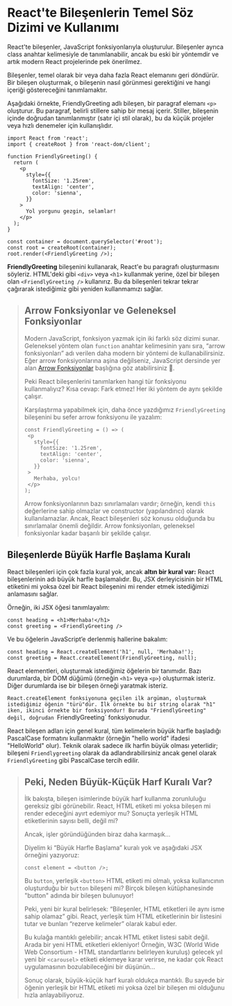 # React'te Bileşenlerin Temel Söz Dizimi ve Kullanımı

React'te bileşenler, JavaScript fonksiyonlarıyla oluşturulur. Bileşenler ayrıca class anahtar kelimesiyle de tanımlanabilir, ancak bu eski bir yöntemdir ve artık modern React projelerinde pek önerilmez.

Bileşenler, temel olarak bir veya daha fazla React elemanını geri döndürür. Bir bileşen oluşturmak, o bileşenin nasıl görünmesi gerektiğini ve hangi içeriği göstereceğini tanımlamaktır.

Aşağıdaki örnekte, FriendlyGreeting adlı bileşen, bir paragraf elemanı `<p>` oluşturur. Bu paragraf, belirli stillere sahip bir mesaj içerir. Stiller, bileşenin içinde doğrudan tanımlanmıştır (satır içi stil olarak), bu da küçük projeler veya hızlı denemeler için kullanışlıdır.

```
import React from 'react';
import { createRoot } from 'react-dom/client';

function FriendlyGreeting() {
  return (
    <p
      style={{
        fontSize: '1.25rem',
        textAlign: 'center',
        color: 'sienna',
      }}
    >
      Yol yorgunu gezgin, selamlar!
    </p>
  );
}

const container = document.querySelector('#root');
const root = createRoot(container);
root.render(<FriendlyGreeting />);
```

**FriendlyGreeting** bileşenini kullanarak, React'e bu paragrafı oluşturmasını söyleriz. HTML'deki gibi `<div>` veya `<h1>` kullanmak yerine, özel bir bileşen olan `<FriendlyGreeting />` kullanırız. Bu da bileşenleri tekrar tekrar çağırarak istediğimiz gibi yeniden kullanmamızı sağlar.

> ## Arrow Fonksiyonlar ve Geleneksel Fonksiyonlar
>
> Modern JavaScript, fonksiyon yazmak için iki farklı söz dizimi sunar. Geleneksel yöntem olan `function` anahtar kelimesinin yanı sıra, “arrow fonksiyonları” adı verilen daha modern bir yöntemi de kullanabilirsiniz. Eğer arrow fonksiyonlarına aşina değilseniz, JavaScript dersinde yer alan [Arrow Fonksiyonlar](/js-basics/arrow-functions) başlığına göz atabilirsiniz 👀.
>
> Peki React bileşenlerini tanımlarken hangi tür fonksiyonu kullanmalıyız? Kısa cevap: Fark etmez! Her iki yöntem de aynı şekilde çalışır.
>
> Karşılaştırma yapabilmek için, daha önce yazdığımız `FriendlyGreeting` bileşenini bu sefer arrow fonksiyonu ile yazalım:
>
> ```
> const FriendlyGreeting = () => (
>  <p
>    style={{
>      fontSize: '1.25rem',
>      textAlign: 'center',
>      color: 'sienna',
>    }}
>  >
>    Merhaba, yolcu!
>  </p>
> );
> ```
>
> Arrow fonksiyonlarının bazı sınırlamaları vardır; örneğin, kendi `this` değerlerine sahip olmazlar ve constructor (yapılandırıcı) olarak kullanılamazlar. Ancak, React bileşenleri söz konusu olduğunda bu sınırlamalar önemli değildir. Arrow fonksiyonları, geleneksel fonksiyonlar kadar başarılı bir şekilde çalışır.

## Bileşenlerde Büyük Harfle Başlama Kuralı

React bileşenleri için çok fazla kural yok, ancak **altın bir kural var:** React bileşenlerinin adı büyük harfle başlamalıdır. Bu, JSX derleyicisinin bir HTML etiketini mi yoksa özel bir React bileşenini mi render etmek istediğimizi anlamasını sağlar.

Örneğin, iki JSX öğesi tanımlayalım:

```
const heading = <h1>Merhaba!</h1>
const greeting = <FriendlyGreeting />
```

Ve bu öğelerin JavaScript’e derlenmiş hallerine bakalım:

```
const heading = React.createElement('h1', null, 'Merhaba!');
const greeting = React.createElement(FriendlyGreeting, null);
```

React elementleri, oluşturmak istediğimiz öğelerin bir tanımıdır. Bazı durumlarda, bir DOM düğümü (örneğin `<h1>` veya `<p>`) oluşturmak isteriz. Diğer durumlarda ise bir bileşen örneği yaratmak isteriz.

`React.createElement fonksiyonuna geçilen ilk argüman, oluşturmak istediğimiz öğenin "türü"dür. İlk örnekte bu bir string olarak "h1" iken, ikinci örnekte bir fonksiyondur! Burada "FriendlyGreeting" değil, doğrudan `FriendlyGreeting` fonksiyonudur.

React bileşen adları için genel kural, tüm kelimelerin büyük harfle başladığı PascalCase formatını kullanmaktır (örneğin "hello world" ifadesi "HelloWorld" olur). Teknik olarak sadece ilk harfin büyük olması yeterlidir; bileşeni `Friendlygreeting` olarak da adlandırabilirsiniz ancak genel olarak `FriendlyGreeting` gibi PascalCase tercih edilir.

> ## Peki, Neden Büyük-Küçük Harf Kuralı Var?
>
> İlk bakışta, bileşen isimlerinde büyük harf kullanma zorunluluğu gereksiz gibi görünebilir. React, HTML etiketi mi yoksa bileşen mi render edeceğini ayırt edemiyor mu? Sonuçta yerleşik HTML etiketlerinin sayısı belli, değil mi?
>
> Ancak, işler göründüğünden biraz daha karmaşık...
>
> Diyelim ki “Büyük Harfle Başlama” kuralı yok ve aşağıdaki JSX örneğini yazıyoruz:
>
> ```
> const element = <button />;
> ```
>
> Bu `button`, yerleşik `<button>` HTML etiketi mi olmalı, yoksa kullanıcının oluşturduğu bir `button` bileşeni mi? Birçok bileşen kütüphanesinde "button" adında bir bileşen bulunuyor!
>
> Peki, yeni bir kural belirlesek: “Bileşenler, HTML etiketleri ile aynı isme sahip olamaz” gibi. React, yerleşik tüm HTML etiketlerinin bir listesini tutar ve bunları “rezerve kelimeler” olarak kabul eder.
>
> Bu kulağa mantıklı gelebilir; ancak HTML etiket listesi sabit değil. Arada bir yeni HTML etiketleri ekleniyor! Örneğin, W3C (World Wide Web Consortium - HTML standartlarını belirleyen kuruluş) gelecek yıl yeni bir `<carousel>` etiketi eklemeye karar verirse, ne kadar çok React uygulamasının bozulabileceğini bir düşünün...
>
> Sonuç olarak, büyük-küçük harf kuralı oldukça mantıklı. Bu sayede bir öğenin yerleşik bir HTML etiketi mi yoksa özel bir bileşen mi olduğunu hızla anlayabiliyoruz.
